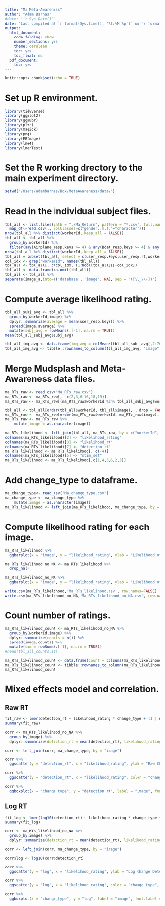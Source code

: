```yaml
---
title: "Ma Meta-Awareness"
author: "Adam Barnas"
#date: '`r Sys.Date()`'
date: "Last compiled at `r format(Sys.time(), '%l:%M %p')` on `r format(Sys.time(), '%B %d, %Y')`"
output:
  html_document:
    code_folding: show
    number_sections: yes
    theme: cerulean
    toc: yes
    toc_float: no
  pdf_document:
    toc: yes
---
```


```r
knitr::opts_chunk$set(echo = TRUE)
```

# Set up R environment.

```r
library(tidyverse)
library(ggplot2)
library(ggpubr)
library(plyr)
library(magick)
library(png)
library(EBImage)
library(lme4)
library(lmerTest)
```

# Set the R working drectory to the main experiment directory.

```r
setwd("/Users/adambarnas/Box/MetaAwareness/data/")  
```

# Read in the individual subject files.

```r
tbl_all <- list.files(path = "./Ma_Return", pattern = "*.csv", full.names = T, ignore.case = F) %>%
  map_df(~read.csv(., colClasses=c("gender..m.f."="character")))
nrow(tbl_all %>% distinct(workerId,.keep_all = FALSE))
tbl_all <- tbl_all %>% 
  group_by(workerId) %>% 
  filter(any(Airplane_resp.keys >= 4) & any(Boat_resp.keys >= 4) & any(Cow_resp.keys >= 4) & (any(Garden_resp.keys <= 3) | is.na(any(Garden_resp.keys))))
nrow(tbl_all %>% distinct(workerId,.keep_all = FALSE))
tbl_all = subset(tbl_all, select = c(user_resp.keys,user_resp.rt,workerId,image_a))
col_idx <- grep("workerId", names(tbl_all))
tbl_all <- tbl_all[, c(col_idx, (1:ncol(tbl_all))[-col_idx])]
tbl_all <- data.frame(na.omit(tbl_all))
tbl_all <- tbl_all %>%
separate(image_a,into=c('database', 'image', NA), sep = "([\\_\\-])")
```

# Compute average likelihood rating.

``` r
tbl_all_subj_avg <- tbl_all %>%
  group_by(workerId,image) %>%
  dplyr::summarize(average = mean(user_resp.keys)) %>%
  spread(image,average) %>% 
  mutate(subj_avg = rowMeans(.[-1], na.rm = TRUE))
mean(tbl_all_subj_avg$subj_avg)

tbl_all_img_avg <- data.frame(img_avg = colMeans(tbl_all_subj_avg[,2:70], na.rm = TRUE))
tbl_all_img_avg <- tibble::rownames_to_column(tbl_all_img_avg, "image")
```

# Merge Mudsplash and Meta-Awareness data files.

```r
ma_RTs_raw <- read_csv("Ma_RTs_raw.csv")
ma_RTs_raw <- ma_RTs_raw[, -c(2,3,6:16,18,19)]
ma_RTs_raw <- ma_RTs_raw[(ma_RTs_raw$workerId %in% tbl_all_subj_avg$workerId),]

tbl_all <- tbl_all[order(tbl_all$workerId, tbl_all$image), , drop = FALSE]
ma_RTs_raw <- ma_RTs_raw[order(ma_RTs_raw$workerId, ma_RTs_raw$image), , drop = FALSE]
ma_RTs_raw <- ma_RTs_raw %>%  
    mutate(image = as.character(image))

ma_RTs_likelihood <- left_join(tbl_all, ma_RTs_raw, by = c("workerId", "image"))
colnames(ma_RTs_likelihood)[2] <- "likelihood_rating"
colnames(ma_RTs_likelihood)[3] <- "likelihood_rt"
colnames(ma_RTs_likelihood)[7] <- "detection_rt"
ma_RTs_likelihood <- ma_RTs_likelihood[, c(-4)]
colnames(ma_RTs_likelihood)[5] <- "stim_set"
ma_RTs_likelihood <- ma_RTs_likelihood[,c(1,4,5,6,2,3)]
```

# Add change_type to dataframe.

```r
ma_change_type<- read_csv("Ma_change_type.csv")
ma_change_type <- ma_change_type %>%  
    mutate(image = as.character(image))
ma_RTs_likelihood <- left_join(ma_RTs_likelihood, ma_change_type, by = "image")
```

# Compute likelihood rating for each image.

```r
ma_RTs_likelihood %>%
  ggbarplot(x = "image", y = "likelihood_rating", ylab = "Likelihood of Detecting Change", title = "All images (30 per subject)", fill = "#f7a800", add = "mean_se", font.xtickslab = 8, sort.val = c("asc")) + rotate_x_text() + theme(legend.position = "none")

ma_RTs_likelihood_no_NA <- ma_RTs_likelihood %>%
  drop_na()

ma_RTs_likelihood_no_NA %>% 
  ggbarplot(x = "image", y = "likelihood_rating", ylab = "Likelihood of Detecting Change", title = "'Correct' images", fill = "#f7a800", add = "mean_se", font.xtickslab = 8, sort.val = c("asc")) + rotate_x_text() + theme(legend.position = "none")

write.csv(ma_RTs_likelihood,'Ma_RTs_likelihood.csv', row.names=FALSE)
write.csv(ma_RTs_likelihood_no_NA,'Ma_RTs_likelihood_no_NA.csv', row.names=FALSE)
```

# Count number of ratings.

```r
ma_RTs_likelihood_count <- ma_RTs_likelihood_no_NA %>% 
  group_by(workerId,image) %>% 
  dplyr::summarize(counts = n()) %>%
  spread(image,counts) %>%
  mutate(sum = rowSums(.[-1], na.rm = TRUE))
#head(tbl_all_counts,10)

ma_RTs_likelihood_count <- data.frame(count = colSums(ma_RTs_likelihood_count[,2:70], na.rm = TRUE))
ma_RTs_likelihood_count <- tibble::rownames_to_column(ma_RTs_likelihood_count, "image")
ma_RTs_likelihood_count
```

# Mixed effects model and correlation.

## Raw RT

```r
fit_raw <- lmer(detection_rt ~ likelihood_rating * change_type + (1 | workerId) + (1 | image), data=ma_RTs_likelihood_no_NA)
summary(fit_raw)

corr <- ma_RTs_likelihood_no_NA %>% 
  group_by(image) %>% 
  dplyr::summarize(detection_rt = mean(detection_rt), likelihood_rating = mean(likelihood_rating))

corr <- left_join(corr, ma_change_type, by = "image")

corr %>%
  ggscatter(y = "detection_rt", x = "likelihood_rating", ylab = "Raw Change Detection RT (sec)", xlab = "Likelihood of Detecting Change", add = "reg.line", cor.coef = TRUE, cor.coeff.args = list(method = "pearson", label.x = 1, label.y = 17.5), conf.int = TRUE, xlim = c(1, 5), ylim = c(5, 17.5), label = "image", font.label = c(5, "plain", "black"))

corr %>%
  ggscatter(y = "detection_rt", x = "likelihood_rating", color = "change_type", palette = c("#0d2240", "#00a8e1", "#f7a800", "#E31818", "#dfdddc"), ylab = "Raw Change Detection RT (sec)", xlab = "Likelihood of Detecting Change", add = "reg.line", conf.int = TRUE, xlim = c(1, 5), ylim = c(5, 17.5), label = "image", font.label = c(5, "plain", "black")) + stat_cor(aes(color = change_type), label.x = c(1, 1, 2.5, 2.5, 4), label.y = c(17.5, 16, 17.5, 16, 17.5), method = "pearson")

corr %>% 
  ggboxplot(x = "change_type", y = "detection_rt", label = "image", font.label = c(5, "plain", "black"))
```

## Log RT

```r
fit_log <- lmer(log10(detection_rt) ~ likelihood_rating * change_type + (1 | workerId) + (1 | image), data=ma_RTs_likelihood_no_NA)
summary(fit_log)

corr <- ma_RTs_likelihood_no_NA %>% 
  group_by(image) %>% 
  dplyr::summarize(detection_rt = mean(detection_rt), likelihood_rating = mean(likelihood_rating))

corr <- left_join(corr, ma_change_type, by = "image")

corr$log <- log10(corr$detection_rt)

corr %>%
  ggscatter(y = "log", x = "likelihood_rating", ylab = "Log Change Detection RT (sec)", xlab = "Likelihood of Detecting Change", add = "reg.line", cor.coef = TRUE, cor.coeff.args = list(method = "pearson", label.x = 1, label.y = 1.25), conf.int = TRUE, xlim = c(1, 5), ylim = c(0.75, 1.3), label = "image", font.label = c(5, "plain", "black"))

corr %>%
  ggscatter(y = "log", x = "likelihood_rating", color = "change_type", palette = c("#0d2240", "#00a8e1", "#f7a800", "#E31818", "#dfdddc"), ylab = "Log Change Detection RT (sec)", xlab = "Likelihood of Detecting Change", add = "reg.line", conf.int = TRUE, xlim = c(1, 5), ylim = c(0.75, 1.3), label = "image", font.label = c(5, "plain", "black")) + stat_cor(aes(color = change_type), label.x = c(1, 1, 2.5, 2.5, 4), label.y = c(1.3, 1.25, 1.3, 1.25, 1.3), method = "pearson")

corr %>% 
  ggboxplot(x = "change_type", y = "log", label = "image", font.label = c(5, "plain", "black"))
```